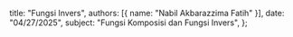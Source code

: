   title: "Fungsi Invers",
  authors: [{ name: "Nabil Akbarazzima Fatih" }],
  date: "04/27/2025",
  subject: "Fungsi Komposisi dan Fungsi Invers",
};

